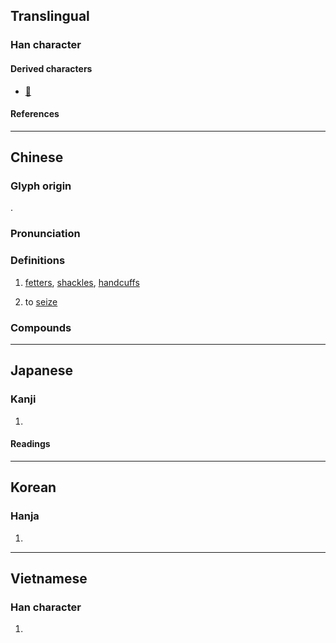 {{character info}}
==Translingual==

===Han character===
{{Han char|rn=75|rad=木|as=06|sn=10|four=41914|canj=DMIG|ids=⿰木至}}

====Derived characters====
* [[𣉴]]

====References====
{{Han ref|kx=0525.150|dkj=14768|dj=0914.100|hdz=21197.080|uh=684E}}

----

==Chinese==
{{zh-forms}}

===Glyph origin===
{{Han etym}}
{{Han compound|木|至|ls=psc|c1=s|c2=p}}.

===Pronunciation===
{{zh-pron
|m=zhì
|c=zat6
|md=dék
|mn=xm:chit
|mc=y
|oc=y
|ma=n,md:v
|cat=n
}}

===Definitions===
{{zh-hanzi}}

# [[fetter]]s, [[shackles]], [[handcuffs]]
# {{lb|zh|Min Dong}} to [[seize]]

===Compounds===
{{zh-der|槎桎|桎梏}}

----

==Japanese==

===Kanji===
{{ja-kanji|grade=|rs=木06}}

# {{rfdef|ja|sort=木06}}

====Readings====
{{ja-readings
|goon=しち
|kanon=しつ
|kun=あしかせ-
}}

----

==Korean==

===Hanja===
{{ko-hanja|질}}

# {{rfdef|ko|sort=木06}}

----

==Vietnamese==

===Han character===
{{vi-readings|rs=木06|reading=chuối}}

# {{rfdef|vi|sort=木06}}
